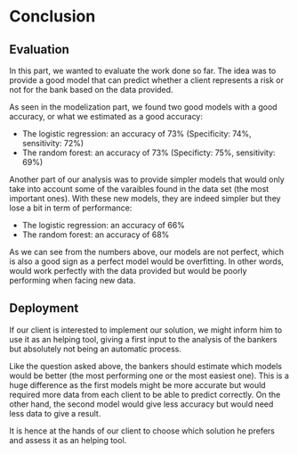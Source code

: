 # Conclusion

## Evaluation

In this part, we wanted to evaluate the work done so far. The idea was to provide a good model that can predict whether a client represents a risk or not for the bank based on the data provided.

As seen in the modelization part, we found two good models with a good accuracy, or what we estimated as a good accuracy:

- The logistic regression: an accuracy of 73% (Specificity: 74%, sensitivity: 72%)
- The random forest: an accuracy of 73% (Specificty: 75%, sensitivity: 69%)

Another part of our analysis was to provide simpler models that would only take into account some of the varaibles found in the data set (the most important ones). With these new models, they are indeed simpler but they lose a bit in term of performance:

- The logistic regression: an accuracy of 66%
- The random forest: an accuracy of 68%

As we can see from the numbers above, our models are not perfect, which is also a good sign as a perfect model would be overfitting. In other words, would work perfectly with the data provided but would be poorly performing when facing new data. 

## Deployment

If our client is interested to implement our solution, we might inform him to use it as an helping tool, giving a first input to the analysis of the bankers but absolutely not being an automatic process.

Like the question asked above, the bankers should estimate which models would be better (the most performing one or the most easiest one). This is a huge difference as the first models might be more accurate but would required more data from each client to be able to predict correctly. On the other hand, the second model would give less accuracy but would need less data to give a result.

It is hence at the hands of our client to choose which solution he prefers and assess it as an helping tool.

